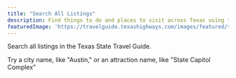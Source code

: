 ```yaml
---
title: "Search All Listings"
description: Find things to do and places to visit across Texas using this page
featuredImage: 'https://travelguide.texashighways.com/images/featured/things-to-do-in-texas.jpg'
---
```


<PageDescription>

Search all listings in the Texas State Travel Guide. 

</PageDescription>

<Row>
<Column colSm={6} colMd={4} colLg={8}>

Try a city name, like "Austin," or an attraction name, like "State Capitol Complex"

<SimpleSearch/>

</Column>

<Column colSm={6} colMd={4} colLg={4}>

</Column>

</Row>